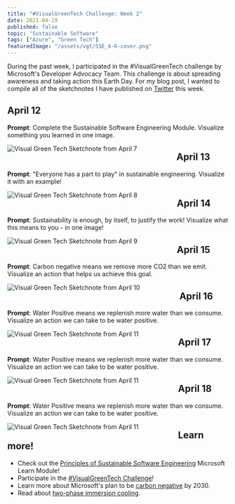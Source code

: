 ```yaml
---
title: "#VisualGreenTech Challenge: Week 2"
date: 2021-04-19
published: false
topic: "Sustainable Software"
tags: ["Azure", "Green Tech"]
featuredImage: "/assets/vgt/SSE_4-6-cover.png"
---
```


During the past week, I participated in the #VisualGreenTech challenge by Microsoft's Developer Advocacy Team. This challenge is about spreading awareness and taking action this Earth Day. For my blog post, I wanted to compile all of the sketchnotes I have published on [Twitter](https://twitter.com/locksleylk) this week.

## April 12

**Prompt**: Complete the Sustainable Software Engineering Module. Visualize something you learned in one image.

<img
  src="/assets/vgt/SSE_4-6.png"
  alt="Visual Green Tech Sketchnote from April 7"
  style="float: left; margin-right: 90px;"
/>

## April 13

**Prompt**: "Everyone has a part to play" in sustainable engineering. Visualize it with an example!

<img
  src="/assets/vgt/SSE_4-8.png"
  alt="Visual Green Tech Sketchnote from April 8"
  style="float: left; margin-right: 90px;"
/>

## April 14

**Prompt**: Sustainability is enough, by itself, to justify the work! Visualize what this means to you - in one image!

<img
  src="/assets/vgt/VST_4-9.png"
  alt="Visual Green Tech Sketchnote from April 9"
  style="float: left; margin-right: 90px;"
/>

## April 15

**Prompt**: Carbon negative means we remove more CO2 than we emit. Visualize an action that helps us achieve this goal.

<img
  src="/assets/vgt/VST_4-10.png"
  alt="Visual Green Tech Sketchnote from April 10"
  style="float: left; margin-right: 90px;"
/>

## April 16

**Prompt**: Water Positive means we replenish more water than we consume. Visualize an action we can take to be water positive.

<img
  src="/assets/vgt/VST_4-8.1.png"
  alt="Visual Green Tech Sketchnote from April 11"
  style="float: left; margin-right: 90px;"
/>

## April 17

**Prompt**: Water Positive means we replenish more water than we consume. Visualize an action we can take to be water positive.

<img
  src="/assets/vgt/VST_4-8.1.png"
  alt="Visual Green Tech Sketchnote from April 11"
  style="float: left; margin-right: 90px;"
/>

## April 18

**Prompt**: Water Positive means we replenish more water than we consume. Visualize an action we can take to be water positive.

<img
  src="/assets/vgt/VST_4-8.1.png"
  alt="Visual Green Tech Sketchnote from April 11"
  style="float: left; margin-right: 90px;"
/>

## Learn more!

- Check out the [Principles of Sustainable Software Engineering](https://docs.microsoft.com/en-us/learn/modules/sustainable-software-engineering-overview/?WT.mc_id=twitter) Microsoft Learn Module!
- Participate in the [#VisualGreenTech Challenge](https://techcommunity.microsoft.com/t5/green-tech-blog/visualgreentech-challenge-earthday-2021/ba-p/2257548)!
- Learn more about Microsoft's plan to be [carbon negative](https://blogs.microsoft.com/blog/2020/01/16/microsoft-will-be-carbon-negative-by-2030/) by 2030.
- Read about [two-phase immersion cooling](https://news.microsoft.com/innovation-stories/datacenter-liquid-cooling/).

